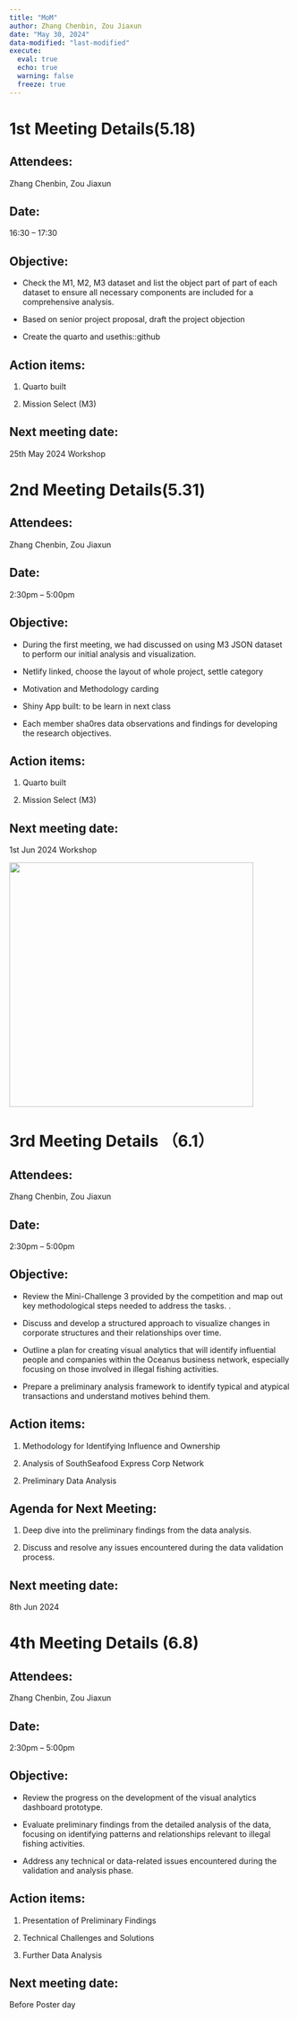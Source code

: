 ```yaml
---
title: "MoM"
author: Zhang Chenbin, Zou Jiaxun
date: "May 30, 2024"
data-modified: "last-modified"
execute: 
  eval: true
  echo: true
  warning: false
  freeze: true
---
```


# **1st Meeting Details**(5.18)

## Attendees:

Zhang Chenbin, Zou Jiaxun 

## Date:

16:30 – 17:30 

## Objective: 

-   Check the M1, M2, M3 dataset and list the object part of part of each dataset to ensure all necessary components are included for a comprehensive analysis. 

<!-- -->

-   Based on senior project proposal, draft the project objection 

<!-- -->

-   Create the quarto and usethis::github 

## Action items: 

1.  Quarto built 

<!-- -->

2.  Mission Select (M3)  

## Next meeting date:

25th May 2024 Workshop 

# 2nd Meeting Details(5.31)

## Attendees:

Zhang Chenbin, Zou Jiaxun 

## Date:

2:30pm – 5:00pm  

## Objective: 

-   During the first meeting, we had discussed on using M3 JSON dataset to perform our initial analysis and visualization.  

<!-- -->

-   Netlify linked, choose the layout of whole project, settle category 

<!-- -->

-   Motivation and Methodology carding 

<!-- -->

-   Shiny App built: to be learn in next class 

<!-- -->

-   Each member sha0res data observations and findings for developing the research objectives. 

## Action items: 

1.  Quarto built 

<!-- -->

2.  Mission Select (M3)  

## Next meeting date:

1st Jun 2024 Workshop 

![](images/clipboard-1686605387.png){fig-align="center" width="436"}

# 3rd Meeting Details （6.1）

## Attendees:

Zhang Chenbin, Zou Jiaxun 

## Date:

2:30pm – 5:00pm 

## Objective: 

-   Review the Mini-Challenge 3 provided by the competition and map out key methodological steps needed to address the tasks. . 

<!-- -->

-   Discuss and develop a structured approach to visualize changes in corporate structures and their relationships over time. 

<!-- -->

-   Outline a plan for creating visual analytics that will identify influential people and companies within the Oceanus business network, especially focusing on those involved in illegal fishing activities. 

<!-- -->

-   Prepare a preliminary analysis framework to identify typical and atypical transactions and understand motives behind them. 

## Action items: 

1.  Methodology for Identifying Influence and Ownership 

<!-- -->

2.  Analysis of SouthSeafood Express Corp Network 

<!-- -->

2.  Preliminary Data Analysis 

## Agenda for Next Meeting: 

1.  Deep dive into the preliminary findings from the data analysis.  

<!-- -->

2.  Discuss and resolve any issues encountered during the data validation process. 

## Next meeting date:

8th Jun 2024 

# 4th Meeting Details (6.8)

## Attendees:

Zhang Chenbin, Zou Jiaxun 

## Date:

2:30pm – 5:00pm 

## Objective: 

-   Review the progress on the development of the visual analytics dashboard prototype. 

<!-- -->

-   Evaluate preliminary findings from the detailed analysis of the data, focusing on identifying patterns and relationships relevant to illegal fishing activities. 

<!-- -->

-   Address any technical or data-related issues encountered during the validation and analysis phase. 

## Action items: 

1.  Presentation of Preliminary Findings 

<!-- -->

2.  Technical Challenges and Solutions 

<!-- -->

3.  Further Data Analysis 

## Next meeting date:

Before Poster day
